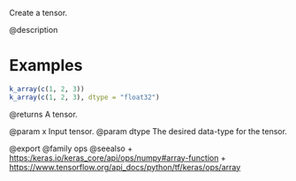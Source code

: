 Create a tensor.

@description

# Examples
```r
k_array(c(1, 2, 3))
k_array(c(1, 2, 3), dtype = "float32")
```

@returns
A tensor.

@param x Input tensor.
@param dtype The desired data-type for the tensor.

@export
@family ops
@seealso
+ <https:/keras.io/keras_core/api/ops/numpy#array-function>
+ <https://www.tensorflow.org/api_docs/python/tf/keras/ops/array>
